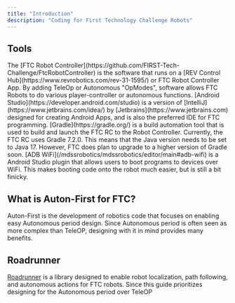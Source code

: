 ```yaml
---
title: "Introduction"
description: "Coding for First Technology Challenge Robots"
---
```


## Tools

<AccordionGroup>
  <Accordion title="FTC Robot Controller" defaultOpen={false}>
    The [FTC Robot Controller](https://github.com/FIRST-Tech-Challenge/FtcRobotController) is the software that runs on a [REV Control Hub](https://www.revrobotics.com/rev-31-1595/) or FTC Robot Controller App. By adding TeleOp or Autonomous "OpModes", software allows FTC Robots to do various player-controller or autonomous functions.
  </Accordion>

  <Accordion title="Android Studio" defaultOpen={false}>
    [Android Studio](https://developer.android.com/studio) is a version of [IntelliJ](https://www.jetbrains.com/idea/) by [Jetbrains](https://www.jetbrains.com) designed for creating Android Apps, and is also the preferred IDE for FTC programming.
  </Accordion>

  <Accordion title="Gradle" defaultOpen={false}>
    [Gradle](https://gradle.org/) is a build automation tool that is used to build and launch the FTC RC to the Robot Controller. Currently, the FTC RC uses Gradle 7.2.0. This means that the Java version needs to be set to Java 17. However, FTC does plan to upgrade to a higher version of Gradle soon.
  </Accordion>

  <Accordion title="ADB WiFi" defaultOpen={false}>
    [ADB WiFi](/mdssrobotics/mdssrobotics/editor/main#adb-wifi) is a Android Studio plugin that allows users to boot programs to devices over WiFi. This makes booting code onto the robot much easier, but is still a bit finicky.
  </Accordion>
</AccordionGroup>

## What is Auton-First for FTC?

Auton-First is the development of robotics code that focuses on enabling easy Autonomous period design. Since Autonomous period is often seen as more complex than TeleOP, designing with it in mind provides many benefits.

## Roadrunner

[Roadrunner](https://rr.brott.dev/docs) is a library designed to enable robot localization, path following, and autonomous actions for FTC robots. Since this guide prioritizes designing for the Autonomous period over TeleOP